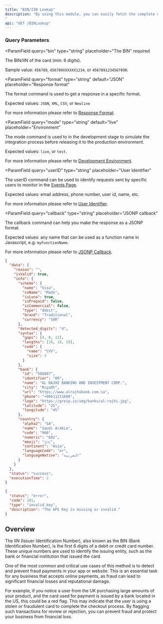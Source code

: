 ```yaml
---
title: "BIN/IIN Lookup"
description: "By using this module, you can easily fetch the complete data associated with a debit/credit card, including its `type` (`debit` or `credit`), `schema` (Visa, Mastercard, etc.), `brand` (gold, platinum, etc.), `bank` details, and more. This information can be used for a variety of purposes, such as verifying a customer's payment details, detecting fraudulent transactions, and providing personalised services to your users.
"
api: "GET /BINLookup"
---
```


### Query Parameters

<ParamField
  query="bin"
  type="string"
  placeholder="The BIN"
  required
>
  The BIN/IIN of the card (min: 6 digits).

Sample value: `456789`, `456789XXXXXX1234`, or `4567891234567890`.

</ParamField>

<ParamField
  query="format"
  type="string"
  default="JSON"
  placeholder="Response format"
>
  The format command is used to get a response in a specific format.

Expected values: `JSON`, `XML`, `CSV`, or `Newline`

For more information please refer to [Response Format](/options/response-format).

</ParamField>

<ParamField
  query="mode"
  type="string"
  default="live"
  placeholder="Environment"
>
  The mode command is used to in the development stage to simulate the integration process before releasing it to the production environment.

Expected values: `live`, or `test`.

For more information please refer to [Development Environment](/options/development-environment).

</ParamField>

<ParamField
  query="userID"
  type="string"
  placeholder="User Identifier"
>
  The userID command can be used to identify requests sent by specific users to monitor in the [Events Page](/dashboard-guides/monitoring-capabilities/real-time-threat-monitoring).

Expected values: email address, phone number, user id, name, etc.

For more information please refer to [User Identifier](/options/user-identifier).

</ParamField>

<ParamField
  query="callback"
  type="string"
  placeholder="JSONP callback"
>
  The callback command can help you make the response as a JSONP format.

Expected values: any name that can be used as a function name in Javascript, e.g: `myFunctionName`.

For more information please refer to [JSONP Callback](/options/jsonp-callback).

</ParamField>

<ResponseExample>

```json Success
{
  "data": {
    "reason": "",
    "isValid": true,
    "info": {
      "scheme": {
        "name": "Visa",
        "coName": "Mada",
        "isLuna": true,
        "isPrepaid": false,
        "isCommercial": false,
        "type": "debit",
        "brand": "Traditional",
        "currency": "SAR"
      },
      "detected_digits": "4",
      "syntax": {
        "gaps": [4, 8, 12],
        "lengths": [16, 18, 19],
        "code": {
          "name": "CVV",
          "size": 3
        }
      },
      "bank": {
        "id": "588847",
        "identifier": "80",
        "name": "AL RAJHI BANKING AND INVESTMENT CORP.",
        "city": "Riyadh",
        "url": "https://www.alrajhibank.com.sa",
        "phone": "+96611211600",
        "logo": "https://greip.io/img/banks/al-rajhi.jpg",
        "latitude": "25",
        "longitude": "45"
      },
      "country": {
        "alpha2": "SA",
        "name": "Saudi Arabia",
        "code": "966",
        "numeric": "682",
        "emoji": "🇸🇦",
        "continent": "Asia",
        "languageCode": "ar",
        "languageNative": "العربية"
      }
    }
  },
  "status": "success",
  "executionTime": 2
}
```

```json Error
{
  "status": "error",
  "code": 101,
  "type": "invalid_key",
  "description": "The API Key is missing or invalid."
}
```

</ResponseExample>

## Overview

The IIN (Issuer Identification Number), also known as the BIN (Bank Identification Number), is the first 6 digits of a debit or credit card number. These unique numbers are used to identify the issuing entity, such as the bank or financial institution that issued the card.

One of the most common and critical use cases of this method is to detect and prevent fraud payments in your app or website. This is an essential task for any business that accepts online payments, as fraud can lead to significant financial losses and reputational damage.

For example, if you notice a user from the UK purchasing large amounts of your product, and the card used for payment is issued by a bank located in the US, this could be a red flag. This may indicate that the user is using a stolen or fraudulent card to complete the checkout process. By flagging such transactions for review or rejection, you can prevent fraud and protect your business from financial loss.
